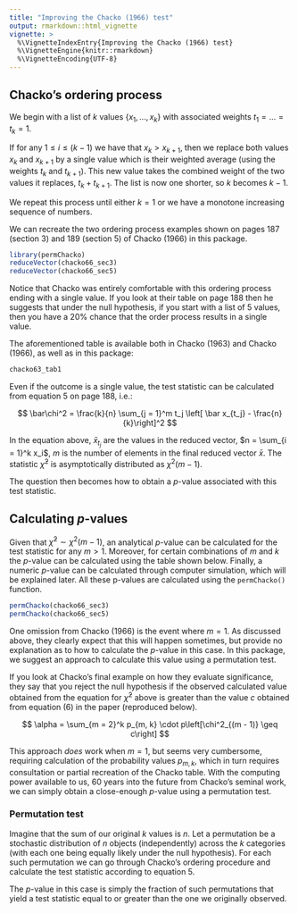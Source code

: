 ```yaml
---
title: "Improving the Chacko (1966) test"
output: rmarkdown::html_vignette
vignette: >
  %\VignetteIndexEntry{Improving the Chacko (1966) test}
  %\VignetteEngine{knitr::rmarkdown}
  %\VignetteEncoding{UTF-8}
---
```


## Chacko's ordering process

We begin with a list of $k$ values $\{x_1, \ldots, x_k\}$ with associated weights $t_1 = \ldots = t_k = 1$.

If for any $1 \leq i \leq (k - 1)$ we have that $x_k > x_{k + 1}$, then we replace both values $x_k$ and $x_{k + 1}$ by a single value which is their weighted average (using the weights $t_k$ and $t_{k + 1})$. This new value takes the combined weight of the two values it replaces, $t_k + t_{k + 1}$. The list is now one shorter, so $k$ becomes $k - 1$.

We repeat this process until either $k = 1$ or we have a monotone increasing sequence of numbers.

We can recreate the two ordering process examples shown on pages 187 (section 3) and 189 (section 5) of Chacko (1966) in this package.

```r
library(permChacko)
reduceVector(chacko66_sec3)
reduceVector(chacko66_sec5)
```

Notice that Chacko was entirely comfortable with this ordering process ending with a single value. If you look at their table on page 188 then he suggests that under the null hypothesis, if you start with a list of 5 values, then you have a 20% chance that the order process results in a single value.

The aforementioned table is available both in Chacko (1963) and Chacko (1966), as well as in this package:

```r
chacko63_tab1
```

Even if the outcome is a single value, the test statistic can be calculated from equation 5 on page 188, i.e.:

$$
\bar\chi^2 = \frac{k}{n} \sum_{j = 1}^m t_j \left[ \bar x_{t_j} - \frac{n}{k}\right]^2
$$

In the equation above, $\bar x_{t_j}$ are the values in the reduced vector, $n = \sum_{i = 1}^k x_i$, $m$ is the number of elements in the final reduced vector $\bar x$. The statistic $\bar\chi^2$ is asymptotically distributed as $\chi^2(m - 1)$.

The question then becomes how to obtain a $p$-value associated with this test statistic.

## Calculating $p$-values

Given that $\bar\chi^2 \sim \chi^2(m - 1)$, an analytical $p$-value can be calculated for the test statistic for any $m > 1$. Moreover, for certain combinations of $m$ and $k$ the $p$-value can be calculated using the table shown below. Finally, a numeric $p$-value can be calculated through computer simulation, which will be explained later. All these p-values are calculated using the `permChacko()` function.

```r
permChacko(chacko66_sec3)
permChacko(chacko66_sec5)
```

One omission from Chacko (1966) is the event where $m = 1$. As discussed above, they clearly expect that this will happen sometimes, but provide no explanation as to how to calculate the $p$-value in this case. In this package, we suggest an approach to calculate this value using a permutation test.

If you look at Chacko's final example on how they evaluate significance, they say that you reject the null hypothesis if the observed calculated value obtained from the equation for $\bar\chi^2$ above is greater than the value $c$ obtained from equation (6) in the paper (reproduced below).

$$
\alpha = \sum_{m = 2}^k p_{m, k} \cdot p\left[\chi^2_{(m - 1)} \geq c\right]
$$

This approach _does_ work when $m = 1$, but seems very cumbersome, requiring calculation of the probability values $p_{m, k}$, which in turn requires consultation or partial recreation of the Chacko table. With the computing power available to us, 60 years into the future from Chacko's seminal work, we can simply obtain a close-enough $p$-value using a permutation test.

### Permutation test

Imagine that the sum of our original $k$ values is $n$. Let a permutation be a stochastic distribution of $n$ objects (independently) across the $k$ categories (with each one being equally likely under the null hypothesis). For each such permutation we can go through Chacko's ordering procedure and calculate the test statistic according to equation 5.

The $p$-value in this case is simply the fraction of such permutations that yield a test statistic equal to or greater than the one we originally observed.

